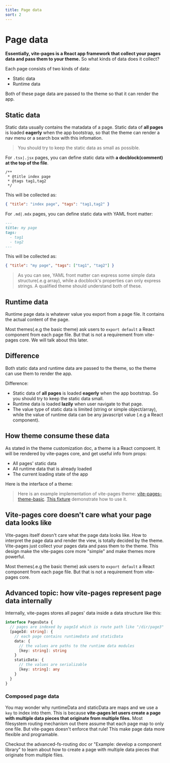 ```yaml
---
title: Page data
sort: 2
---
```



# Page data

**Essentially, vite-pages is a React app framework that collect your pages data and pass them to your theme.** So what kinds of data does it collect?

Each page consists of two kinds of data:

- Static data
- Runtime data

Both of these page data are passed to the theme so that it can render the app.

## Static data

Static data usually contains the matadata of a page. Static data of **all pages** is loaded **eagerly** when the app bootstrap, so that the theme can render a nav menu or a search box with this infomation.

> You should try to keep the static data as small as possible.

For `.tsx|.jsx` pages, you can define static data with **a docblock(comment) at the top of the file**.

```tsx
/**
 * @title index page
 * @tags tag1,tag2
 */
```

This will be collected as:

```json
{ "title": "index page", "tags": "tag1,tag2" }
```

For `.md|.mdx` pages, you can define static data with YAML front matter:

```md
---
title: my page
tags:
  - tag1
  - tag2
---
```

This will be collected as:

```json
{ "title": "my page", "tags": ["tag1", "tag2"] }
```

> As you can see, YAML front matter can express some simple data structure(.e.g array), while a docblock's properties can only express strings. A qualified theme should understand both of these.

## Runtime data

Runtime page data is whatever value you export from a page file. It contains the actual content of the page.

Most themes(.e.g <Link to="/basic-theme">the basic theme</Link>) ask users to `export default` a React component from each page file. But that is not a requirement from vite-pages core. We will talk about this later.

## Difference

Both static data and runtime data are passed to the theme, so the theme can use them to render the app.

Difference:

- Static data of **all pages** is loaded **eagerly** when the app bootstrap. So you should try to keep the static data small.
- Runtime data is loaded **lazily** when user navigate to that page.
- The value type of static data is limited (string or simple object/array), while the value of runtime data can be any javascript value (.e.g a React component).

## How theme consume these data

As stated in <Link to="/theme-customization">the theme customization doc</Link>, a theme is a React compoent. It will be rendered by vite-pages core, and get useful info from props:

- All pages' static data
- All runtime data that is already loaded
- The current loading state of the app

Here is the interface of a theme:


<ThemeInterface />

> Here is an example implementation of vite-pages theme: [vite-pages-theme-basic](https://github.com/vitejs/vitext/blob/master/packages/theme-basic/src/index.tsx). [This fixture](https://github.com/vitejs/vitext/blob/master/packages/playground/use-theme/pages/_theme.tsx) demonstrate how to use it.

## Vite-pages core doesn't care what your page data looks like

Vite-pages itself doesn't care what the page data looks like. How to interpret the page data and render the view, is totally decided by <Link to="/theme-customization">the theme</Link>. Vite-pages just collect your pages data and pass them to the theme. This design make the vite-pages core more "simple" and make themes more powerful.

Most themes(.e.g <Link to="/basic-theme">the basic theme</Link>) ask users to `export default` a React component from each page file. But that is not a requirement from vite-pages core.

## Advanced topic: how vite-pages represent page data internally

Internally, vite-pages stores all pages' data inside a data structure like this:

```ts
interface PagesData {
  // pages are indexed by pageId which is route path like "/dir/page3"
  [pageId: string]: {
    // each page contains runtimeData and staticData
    data: {
      // the values are paths to the runtime data modules
      [key: string]: string
    }
    staticData: {
      // the values are serializable
      [key: string]: any
    }
  }
}
```

### Composed page data

You may wonder why runtimeData and staticData are maps and we use a `key` to index into them. This is because **vite-pages let users create a page with multiple data pieces that originate from multiple files.**
Most filesystem routing mechanism out there assume that each page map to only one file. But vite-pages doesn't enforce that rule! This make page data more flexible and programable.

Checkout <Link to="/advanced-fs-routing">the advanced-fs-routing doc</Link> or <Link to="/examples/component-library">"Example: develop a component library"</Link> to learn about how to create a page with multiple data pieces that originate from multiple files.
